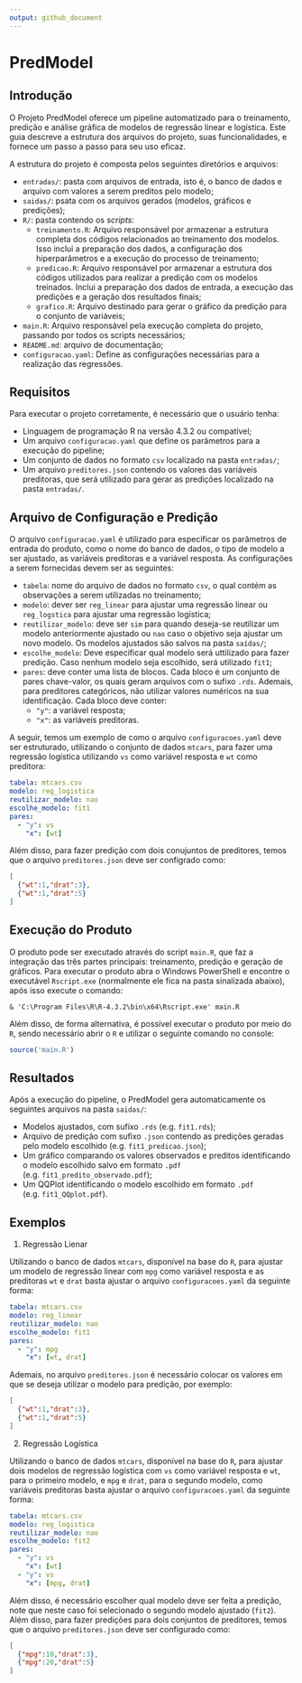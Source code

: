 ```yaml
---
output: github_document
---
```


# PredModel
## Introdução
O Projeto PredModel oferece um pipeline automatizado para o treinamento, predição e análise gráfica de modelos de regressão linear e logística. Este guia descreve a estrutura dos arquivos do projeto, suas funcionalidades, e fornece um passo a passo para seu uso eficaz.

A estrutura do projeto é composta pelos seguintes diretórios e arquivos:

- `entradas/`: pasta com arquivos de entrada, isto é, o banco de dados e arquivo com valores a serem preditos pelo modelo;
- `saidas/`: psata com os arquivos gerados (modelos, gráficos e predições);
- `R/`: pasta contendo os *scripts*: 
  - `treinamento.R`: Arquivo responsável por armazenar a estrutura completa dos códigos relacionados ao treinamento dos modelos. Isso inclui a preparação dos dados, a configuração dos hiperparâmetros e a execução do processo de treinamento;
  - `predicao.R`: Arquivo responsável por armazenar a estrutura dos códigos utilizados para realizar a predição com os modelos treinados. Inclui a preparação dos dados de entrada, a execução das predições e a geração dos resultados finais;
  - `grafico.R`: Arquivo destinado para gerar o gráfico da predição para o conjunto de variáveis;
- `main.R`: Arquivo responsável pela execução completa do projeto, passando por todos os scripts necessários;
- `README.md`: arquivo de documentação;
- `configuracao.yaml`: Define as configurações necessárias para a realização das regressões.


## Requisitos
Para executar o projeto corretamente, é necessário que o usuário tenha:

- Linguagem de programação R na versão 4.3.2 ou compatível;
- Um arquivo `configuracao.yaml` que define os parâmetros para a execução do pipeline;
- Um conjunto de dados no formato `csv` localizado na pasta `entradas/`;
- Um arquivo `preditores.json` contendo os valores das variáveis preditoras, que será utilizado para gerar as predições localizado na pasta `entradas/`.


## Arquivo de Configuração e Predição
O arquivo `configuracao.yaml` é utilizado para especificar os parâmetros de entrada do produto, como o nome do banco de dados, o tipo de modelo a ser ajustado, as variáveis preditoras e a variável resposta. As configurações a serem fornecidas devem ser as seguintes:

- `tabela`: nome do arquivo de dados no formato `csv`, o qual contém as observações a serem utilizadas no treinamento;
- `modelo`: dever ser `reg_linear` para ajustar uma regressão linear ou `reg_logstica` para ajustar uma regressão logística;
- `reutilizar_modelo`: deve ser `sim` para quando deseja-se reutilizar um modelo anteriormente ajustado ou `nao` caso o objetivo seja ajustar um novo modelo. Os modelos ajustados são salvos na pasta `saídas/`;
- `escolhe_modelo`: Deve especificar qual modelo será uttilizado para fazer predição. Caso nenhum modelo seja escolhido, será utilizado `fit1`;
- `pares`: deve conter uma lista de blocos. Cada bloco é um conjunto de pares chave-valor, os quais geram arquivos com o sufixo `.rds`. Ademais, para preditores categóricos, não utilizar valores numéricos na sua identificação. Cada bloco deve conter:
  - `"y"`: a variável resposta;
  - `"x"`: as variáveis preditoras.

A seguir, temos um exemplo de como o arquivo `configuracoes.yaml` deve ser estruturado, utilizando o conjunto de dados `mtcars`, para fazer uma regressão logística utilizando `vs` como variável resposta e `wt` como preditora:

```yaml
tabela: mtcars.csv
modelo: reg_logistica
reutilizar_modelo: nao
escolhe_modelo: fit1
pares:
  - "y": vs
    "x": [wt]
```

Além disso, para fazer predição com dois conujuntos de preditores, temos que o arquivo `preditores.json` deve ser configrado como:

```json
[
  {"wt":1,"drat":3},
  {"wt":1,"drat":5}
]
```


## Execução do Produto
O produto pode ser executado através do script `main.R`, que faz a integração das três partes principais: treinamento, predição e geração de gráficos. Para executar o produto abra o Windows PowerShell e encontre o executável `Rscript.exe` (normalmente ele fica na pasta sinalizada abaixo), após isso execute o comando:

```
& 'C:\Program Files\R\R-4.3.2\bin\x64\Rscript.exe' main.R
```

Além disso, de forma alternativa, é possível executar o produto por meio do `R`, sendo necessário abrir o `R` e utilizar o seguinte comando no console:

```r
source('main.R')
```

## Resultados
Após a execução do pipeline, o PredModel gera automaticamente os seguintes arquivos na pasta `saidas/`:

- Modelos ajustados, com sufixo `.rds` (e.g. `fit1.rds`);
- Arquivo de predição com sufixo `.json` contendo as predições geradas pelo modelo escolhido (e.g. `fit1_predicao.json`);
- Um gráfico comparando os valores observados e preditos identificando o modelo escolhido salvo em formato `.pdf` (e.g. `fit1_predito_observado.pdf`);
- Um QQPlot identificando o modelo escolhido em formato `.pdf` (e.g. `fit1_QQplot.pdf`).


## Exemplos
1. Regressão Lienar

Utilizando o banco de dados `mtcars`, disponível na base do `R`, para ajustar um modelo de regressão linear com `mpg` como variável resposta e as preditoras `wt` e `drat` basta ajustar o arquivo `configuracoes.yaml` da seguinte forma:

```yaml
tabela: mtcars.csv
modelo: reg_linear
reutilizar_modelo: nao
escolhe_modelo: fit1
pares:
  - "y": mpg
    "x": [wt, drat]
```

Ademais, no arquivo `preditores.json` é necessário colocar os valores em que se deseja utilizar o modelo para predição, por exemplo:

```json
[
  {"wt":1,"drat":3},
  {"wt":1,"drat":5}
]
```

2. Regressão Logística

Utilizando o banco de dados `mtcars`, disponível na base do `R`, para ajustar dois modelos de regressão logística com `vs` como variável resposta e `wt`, para o primeiro modelo, e `mpg` e `drat`, para o segundo modelo, como variáveis preditoras basta ajustar o arquivo `configuracoes.yaml` da seguinte forma:

```yaml
tabela: mtcars.csv
modelo: reg_logistica
reutilizar_modelo: nao
escolhe_modelo: fit2
pares:
  - "y": vs
    "x": [wt]
  - "y": vs
    "x": [mpg, drat]
```

Além disso, é necessário escolher qual modelo deve ser feita a predição, note que neste caso foi selecionado o segundo modelo ajustado (`fit2`). Além disso, para fazer predições para dois conjuntos de preditores, temos que o arquivo `preditores.json` deve ser configurado como:

```json
[
  {"mpg":18,"drat":3},
  {"mpg":20,"drat":5}
]
```
